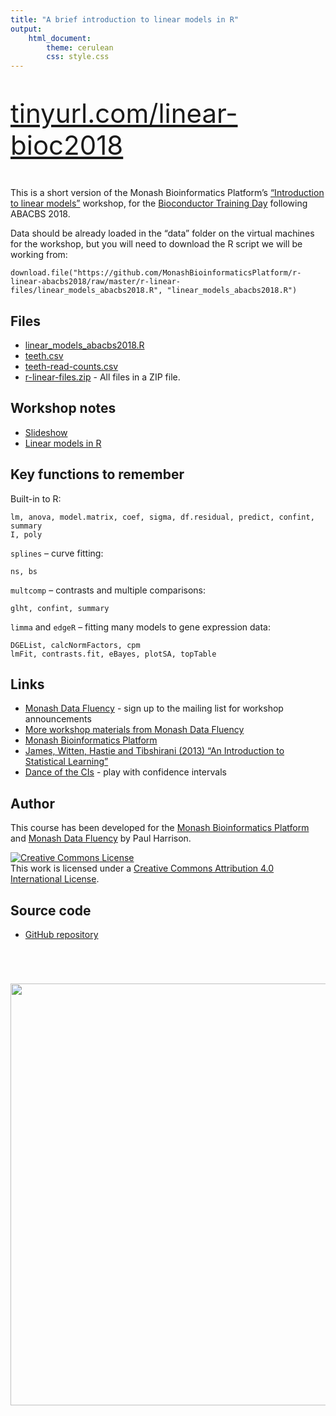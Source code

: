 ```yaml
---
title: "A brief introduction to linear models in R"
output: 
    html_document:
        theme: cerulean
        css: style.css
---
```


<div style="font-size:300%">
[tinyurl.com/linear-bioc2018](https://tinyurl.com/linear-bioc2018)
</div>

This is a short version of the Monash Bioinformatics Platform's ["Introduction to linear models"](https://monashbioinformaticsplatform.github.io/r-linear/) workshop, for the [Bioconductor Training Day](https://www.abacbs.org/conference2018/bioc2018-handson-training-day/) following ABACBS 2018.

Data should be already loaded in the "data" folder on the virtual machines for the workshop, but you will need to download the R script we will be working from:

```
download.file("https://github.com/MonashBioinformaticsPlatform/r-linear-abacbs2018/raw/master/r-linear-files/linear_models_abacbs2018.R", "linear_models_abacbs2018.R")
```

## Files

* [linear_models_abacbs2018.R](r-linear-files/linear_models_abacbs2018.R)
* [teeth.csv](r-linear-files/teeth.csv)
* [teeth-read-counts.csv](r-linear-files/teeth-read-counts.csv)
* [r-linear-files.zip](r-linear-files.zip) - All files in a ZIP file.

## Workshop notes

* [Slideshow](slides/linear_thinking.html)
* [Linear models in R](topics/linear_models_abacbs2018.html)


## Key functions to remember

Built-in to R: 

    lm, anova, model.matrix, coef, sigma, df.residual, predict, confint, summary
    I, poly

`splines` -- curve fitting:

    ns, bs

`multcomp` -- contrasts and multiple comparisons: 

    glht, confint, summary

`limma` and `edgeR` -- fitting many models to gene expression data: 

    DGEList, calcNormFactors, cpm
    lmFit, contrasts.fit, eBayes, plotSA, topTable

## Links

* [Monash Data Fluency](https://www.monash.edu/data-fluency) - sign up to the mailing list for workshop announcements
* [More workshop materials from Monash Data Fluency](https://monashdatafluency.github.io/resources/)
* [Monash Bioinformatics Platform](https://www.monash.edu/researchinfrastructure/bioinformatics)
* [James, Witten, Hastie and Tibshirani (2013) "An Introduction to Statistical Learning"](https://www-bcf.usc.edu/~gareth/ISL/)
* [Dance of the CIs](http://logarithmic.net/2017/dance/) - play with confidence intervals

## Author

This course has been developed for the [Monash Bioinformatics Platform](https://www.monash.edu/researchinfrastructure/bioinformatics) and [Monash Data Fluency](https://www.monash.edu/data-fluency) by Paul Harrison.

<a rel="license" href="http://creativecommons.org/licenses/by/4.0/"><img alt="Creative Commons License" style="border-width:0" src="figures/CC-BY.png" /></a><br />This work is licensed under a <a rel="license" href="http://creativecommons.org/licenses/by/4.0/">Creative Commons Attribution 4.0 International License</a>.

## Source code

* [GitHub repository](https://github.com/MonashBioinformaticsPlatform/r-linear-abacbs2018)

<p style="margin-top: 5em; text-align: right">
<a href="http://bioinformatics.erc.monash.edu"><img src="figures/MBP-banner.png" width="675"></a>
</p>
